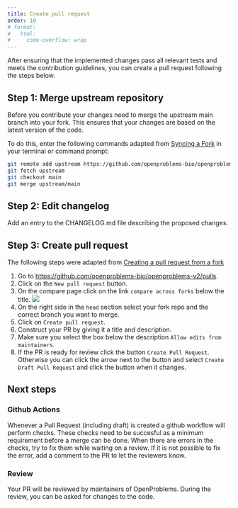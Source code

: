 ```yaml
---
title: Create pull request
order: 10
# format:
#   html:
#     code-overflow: wrap
---
```


After ensuring that the implemented changes pass all relevant tests and meets the contribution guidelines, you can create a pull request following the steps below.

## Step 1: Merge upstream repository

Before you contribute your changes need to merge the upstream main branch into your fork. This ensures that your changes are based on the latest version of the code. 

To do this, enter the following commands adapted from [Syncing a Fork](https://docs.github.com/en/pull-requests/collaborating-with-pull-requests/working-with-forks/syncing-a-fork#syncing-a-fork-branch-from-the-command-line) in your terminal or command prompt:

```bash
git remote add upstream https://github.com/openproblems-bio/openproblems-v2.git
git fetch upstream
git checkout main
git merge upstream/main
```

## Step 2: Edit changelog

Add an entry to the CHANGELOG.md file describing the proposed changes.

## Step 3: Create pull request

The following steps were adapted from [Creating a pull request from a fork](https://docs.github.com/en/pull-requests/collaborating-with-pull-requests/proposing-changes-to-your-work-with-pull-requests/creating-a-pull-request-from-a-fork)

1. Go to <https://github.com/openproblems-bio/openproblems-v2/pulls>.
2. Click on the `New pull request` button.
3. On the compare page click on the link `compare across forks` below the title. ![](../images/compare_across_forks.png)
4. On the right side in the `head` section select your fork repo and the correct branch you want to merge.
5. Click on `Create pull request`.
6. Construct your PR by giving it a title and description.
7. Make sure you select the box below the description `Allow edits from maintainers`.
8. If the PR is ready for review click the button `Create Pull Request`. Otherwise you can click the arrow next to the button and select `Create Draft Pull Request` and click the button when it changes.

## Next steps

### Github Actions

Whenever a Pull Request (including draft) is created a github workflow will perform checks. These checks need to be succesful as a minimum requirement before a merge can be done.
When there are errors in the checks, try to fix them while waiting on a review. If it is not possible to fix the error, add a comment to the PR to let the reviewers know.

### Review

Your PR will be reviewed by maintainers of OpenProblems. During the review, you can be asked for changes to the code.
